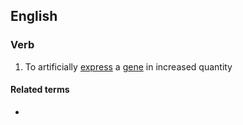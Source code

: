 ==English==

===Verb===
{{en-verb|es}}

# {{lb|en|genetics}} To artificially [[express]] a [[gene]] in increased quantity

====Related terms====
* {{l|en|overexpression}}